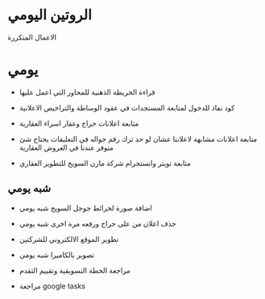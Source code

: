 # الروتين اليومي

الاعمال المتكررة

# يومي

- قراءة الخريطة الذهنية للمحاور التي اعمل عليها

- كود نفاذ للدخول لمتابعة المستجدات في عقود الوساطة والتراخيص الاعلانية

- متابعة اعلانات حراج وعقار اسراء العقارية

- متابعة اعلانات مشابهة لاعلاننا عشان لو حد ترك رقم جواله في التعليقات يحتاج شئ متوفر عندنا في العروض العقارية

- متابعة تويتر وانستجرام شركة مازن السويح للتطوير العقاري

## شبه يومي

- اضافة صورة لخرائط جوجل السويح شبه يومي

- حذف اعلان من على حراج ورفعه مرة اخرى شبه يومي

- تطوير الموقع الالكتروني للشركتين

- تصوير بالكاميرا شبه يومي

- مراجعة الخطة التسويقية وتقييم التقدم

- مراجعة google tasks










